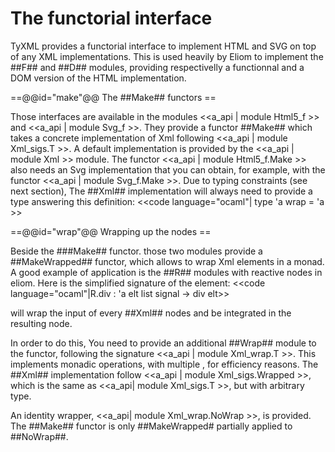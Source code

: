 = The functorial interface =

TyXML provides a functorial interface to implement HTML and SVG on top of any XML implementations. This is used heavily by Eliom to implement the ##F## and ##D## modules, providing respectivelly a functionnal and a DOM version of the HTML implementation.


==@@id="make"@@ The ##Make## functors ==

Those interfaces are available in the modules <<a_api | module Html5_f >> and <<a_api | module Svg_f >>. They provide a functor ##Make## which takes a concrete implementation of Xml following <<a_api | module Xml_sigs.T >>. A default implementation is provided by the <<a_api | module Xml >> module.
The functor <<a_api | module Html5_f.Make >> also needs an Svg implementation that you can obtain, for example, with the functor <<a_api | module Svg_f.Make >>.
Due to typing constraints (see next section), The ##Xml## implementation will always need to provide a {{{wrap}}} type answering this definition:
<<code language="ocaml"| type 'a wrap = 'a >>


==@@id="wrap"@@ Wrapping up the nodes ==

Beside the ###Make## functor. those two modules provide a ##MakeWrapped## functor, which allows to wrap Xml elements in a monad.
A good example of application is the ##R## modules with reactive nodes in eliom. Here is the simplified signature of the {{{div}}} element:
<<code language="ocaml"|R.div : 'a elt list signal -> div elt>>

{{{signal}}} will wrap the input of every ##Xml## nodes and be integrated in the resulting node.

In order to do this, You need to provide an additional ##Wrap## module to the functor, following the signature <<a_api | module Xml_wrap.T >>. This implements monadic operations, with multiple {{{fmap}}}, for efficiency reasons.
The ##Xml## implementation follow <<a_api | module Xml_sigs.Wrapped >>, which is the same as <<a_api| module Xml_sigs.T >>, but with arbitrary {{{'a wrap}}} type.

An identity wrapper, <<a_api| module Xml_wrap.NoWrap >>, is provided. The ##Make## functor is only ##MakeWrapped# partially applied to ##NoWrap##.